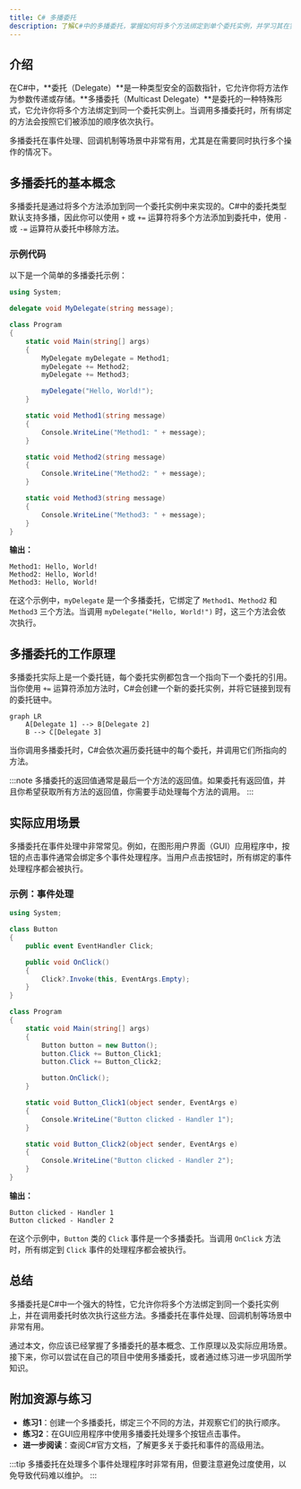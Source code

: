 ```yaml
---
title: C# 多播委托
description: 了解C#中的多播委托，掌握如何将多个方法绑定到单个委托实例，并学习其在实际开发中的应用。
---
```


## 介绍

在C#中，**委托（Delegate）**是一种类型安全的函数指针，它允许你将方法作为参数传递或存储。**多播委托（Multicast Delegate）**是委托的一种特殊形式，它允许你将多个方法绑定到同一个委托实例上。当调用多播委托时，所有绑定的方法会按照它们被添加的顺序依次执行。

多播委托在事件处理、回调机制等场景中非常有用，尤其是在需要同时执行多个操作的情况下。

## 多播委托的基本概念

多播委托是通过将多个方法添加到同一个委托实例中来实现的。C#中的委托类型默认支持多播，因此你可以使用 `+` 或 `+=` 运算符将多个方法添加到委托中，使用 `-` 或 `-=` 运算符从委托中移除方法。

### 示例代码

以下是一个简单的多播委托示例：

```csharp
using System;

delegate void MyDelegate(string message);

class Program
{
    static void Main(string[] args)
    {
        MyDelegate myDelegate = Method1;
        myDelegate += Method2;
        myDelegate += Method3;

        myDelegate("Hello, World!");
    }

    static void Method1(string message)
    {
        Console.WriteLine("Method1: " + message);
    }

    static void Method2(string message)
    {
        Console.WriteLine("Method2: " + message);
    }

    static void Method3(string message)
    {
        Console.WriteLine("Method3: " + message);
    }
}
```

**输出：**

```
Method1: Hello, World!
Method2: Hello, World!
Method3: Hello, World!
```

在这个示例中，`myDelegate` 是一个多播委托，它绑定了 `Method1`、`Method2` 和 `Method3` 三个方法。当调用 `myDelegate("Hello, World!")` 时，这三个方法会依次执行。

## 多播委托的工作原理

多播委托实际上是一个委托链，每个委托实例都包含一个指向下一个委托的引用。当你使用 `+=` 运算符添加方法时，C#会创建一个新的委托实例，并将它链接到现有的委托链中。

```mermaid
graph LR
    A[Delegate 1] --> B[Delegate 2]
    B --> C[Delegate 3]
```

当你调用多播委托时，C#会依次遍历委托链中的每个委托，并调用它们所指向的方法。

:::note
多播委托的返回值通常是最后一个方法的返回值。如果委托有返回值，并且你希望获取所有方法的返回值，你需要手动处理每个方法的调用。
:::

## 实际应用场景

多播委托在事件处理中非常常见。例如，在图形用户界面（GUI）应用程序中，按钮的点击事件通常会绑定多个事件处理程序。当用户点击按钮时，所有绑定的事件处理程序都会被执行。

### 示例：事件处理

```csharp
using System;

class Button
{
    public event EventHandler Click;

    public void OnClick()
    {
        Click?.Invoke(this, EventArgs.Empty);
    }
}

class Program
{
    static void Main(string[] args)
    {
        Button button = new Button();
        button.Click += Button_Click1;
        button.Click += Button_Click2;

        button.OnClick();
    }

    static void Button_Click1(object sender, EventArgs e)
    {
        Console.WriteLine("Button clicked - Handler 1");
    }

    static void Button_Click2(object sender, EventArgs e)
    {
        Console.WriteLine("Button clicked - Handler 2");
    }
}
```

**输出：**

```
Button clicked - Handler 1
Button clicked - Handler 2
```

在这个示例中，`Button` 类的 `Click` 事件是一个多播委托。当调用 `OnClick` 方法时，所有绑定到 `Click` 事件的处理程序都会被执行。

## 总结

多播委托是C#中一个强大的特性，它允许你将多个方法绑定到同一个委托实例上，并在调用委托时依次执行这些方法。多播委托在事件处理、回调机制等场景中非常有用。

通过本文，你应该已经掌握了多播委托的基本概念、工作原理以及实际应用场景。接下来，你可以尝试在自己的项目中使用多播委托，或者通过练习进一步巩固所学知识。

## 附加资源与练习

- **练习1**：创建一个多播委托，绑定三个不同的方法，并观察它们的执行顺序。
- **练习2**：在GUI应用程序中使用多播委托处理多个按钮点击事件。
- **进一步阅读**：查阅C#官方文档，了解更多关于委托和事件的高级用法。

:::tip
多播委托在处理多个事件处理程序时非常有用，但要注意避免过度使用，以免导致代码难以维护。
:::